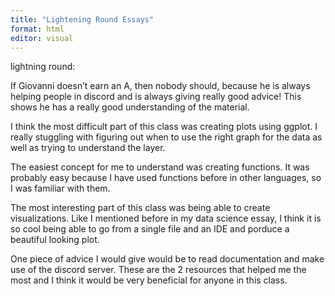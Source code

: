 ```yaml
---
title: "Lightening Round Essays"
format: html
editor: visual
---
```


lightning round:

If Giovanni doesn't earn an A, then nobody should, because he is always helping people in discord and is always giving really good advice! This shows he has a really good understanding of the material.

I think the most difficult part of this class was creating plots using ggplot. I really stuggling with figuring out when to use the right graph for the data as well as trying to understand the layer.

The easiest concept for me to understand was creating functions. It was probably easy because I have used functions before in other languages, so I was familiar with them.

The most interesting part of this class was being able to create visualizations. Like I mentioned before in my data science essay, I think it is so cool being able to go from a single file and an IDE and porduce a beautiful looking plot.

One piece of advice I would give would be to read documentation and make use of the discord server. These are the 2 resources that helped me the most and I think it would be very beneficial for anyone in this class.
